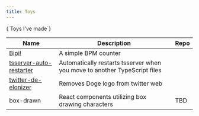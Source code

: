 ```yaml
---
title: Toys
---
```


<div className="text-lg md:text-3xl mx-auto font-bold whitespace-pre-line text-center max-w-[28ch]">
  <BoxDrawn.Box rows={5} cols={23} classic>
    {`Toys I've made`}
  </BoxDrawn.Box>
</div>

| Name                                                                                                                                   | Description                                                               | Repo                                                                                       |
| -------------------------------------------------------------------------------------------------------------------------------------- | ------------------------------------------------------------------------- | ------------------------------------------------------------------------------------------ |
| [Bipi!](https://bipi.sehyunchung.dev)                                                                                                  | A simple BPM counter                                                      | [<LinkIcon className="h-4 w-4" />](https://github.com/sehyunchung/bipi)                    |
| [tsserver-auto-restarter](https://marketplace.visualstudio.com/items?itemName=SehyunChung.tsserver-auto-restarter)                     | Automatically restarts tsserver when you move to another TypeScript files | [<LinkIcon className="h-4 w-4" />](https://github.com/sehyunchung/tsserver-auto-restarter) |
| [twitter-de-elonizer](https://chrome.google.com/webstore/detail/twitter-de-elonizer/elfgpiecbnknhfpkcpcnghkkkdilobkg?hl=en&authuser=0) | Removes Doge logo from twitter web                                        | [<LinkIcon className="h-4 w-4" />](https://github.com/sehyunchung/twitter-de-elonizer/)    |
| box-drawn                                                                                                                              | React components utilizing box drawing characters                         | TBD                                                                                        |
